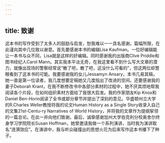 ```yaml
---
---
---
```

title: 致谢
---




这本书的写作受到了太多人的鼓励与启发，恕我难以一一具名感谢。篇幅所限，在此谨向其中几位致以谢意。首先要感谢本书的编辑Lisa Kaufman。一位好编辑能让一本书与众不同，Lisa就是这样的好编辑。同时感谢我的出版商Clive Priddle和图书经纪人Carol Mann。其实我本平淡无奇，在我这里看不到什么写大文章的潜力，就像出现场的警察经常说“散了吧，散了吧，这没什么可看的”，但这两位却慧眼看到了这本书的可能。我要感谢我的女儿Jessamyn Ansary，本书几易其稿，她一直是第一位读者，我几度想要定稿她又几度指出了改进的空间。还要感谢我的妻子Deborah Krant，在我不断修改书中各部分素材的过程中，她不厌其烦地帮我阅读各个片段，在如何组织素材方面给了我很大启发。我的作家朋友Kip Knox和Daniel Ben-Horin阅读了全书或部分章节并提出了深刻的意见。华盛顿州立大学的R.Charles Weller教授将我的论文Human History as a Single Story收录入自己的文集21st-Centu-ry Narratives of World History，并将我的文章作为提纲挈领的一篇总论。在此一并向他们致谢。最后，诚挚感谢加州大学伯克利分校奥舍尔终身学习学院院长Susan Hoffman，她曾邀请我做一个系列演讲，当时我为演讲取名“涟漪效应”。在演讲中，我与听众碰撞出的思想火花为后来写作这本书播下了种子。